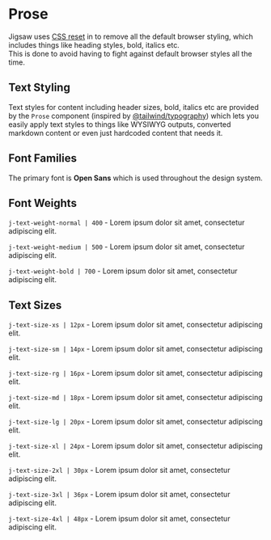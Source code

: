 

<Meta title="Foundations/Prose" />

<Documentation>

  # Prose
  Jigsaw uses [CSS reset](https://meyerweb.com/eric/tools/css/reset) in to remove all the default browser styling, which includes things
  like heading styles, bold, italics etc.<br/>
  This is done to avoid having to fight against default browser styles all the time.

  ## Text Styling
  Text styles for content including header sizes, bold, italics etc are provided by the `Prose` component (inspired by [@tailwind/typography](https://tailwindcss.com/docs/typography-plugin))
  which lets you easily apply text styles to things like WYSIWYG outputs, converted markdown content or even just hardcoded content that needs it.

  ## Font Families
  The primary font is **Open Sans** which is used throughout the design system.<br/>

  ## Font Weights
  <p className="text-normal"><code>j-text-weight-normal | 400</code> - Lorem ipsum dolor sit amet, consectetur adipiscing elit.</p>
  <p className="text-medium"><code>j-text-weight-medium | 500</code> - Lorem ipsum dolor sit amet, consectetur adipiscing elit.</p>
  <p className="text-bold"><code>j-text-weight-bold | 700</code> - Lorem ipsum dolor sit amet, consectetur adipiscing elit.</p>

  ## Text Sizes
  <p className="text-xs"><code>j-text-size-xs | 12px</code> - Lorem ipsum dolor sit amet, consectetur adipiscing elit.</p>
  <p className="text-sm"><code>j-text-size-sm | 14px</code> - Lorem ipsum dolor sit amet, consectetur adipiscing elit.</p>
  <p className="text-rg"><code>j-text-size-rg | 16px</code> - Lorem ipsum dolor sit amet, consectetur adipiscing elit.</p>
  <p className="text-md"><code>j-text-size-md | 18px</code> - Lorem ipsum dolor sit amet, consectetur adipiscing elit.</p>
  <p className="text-lg"><code>j-text-size-lg | 20px</code> - Lorem ipsum dolor sit amet, consectetur adipiscing elit.</p>
  <p className="text-xl"><code>j-text-size-xl | 24px</code> - Lorem ipsum dolor sit amet, consectetur adipiscing elit.</p>
  <p className="text-2xl"><code>j-text-size-2xl | 30px</code> - Lorem ipsum dolor sit amet, consectetur adipiscing elit.</p>
  <p className="text-3xl"><code>j-text-size-3xl | 36px</code> - Lorem ipsum dolor sit amet, consectetur adipiscing elit.</p>
  <p className="text-4xl"><code>j-text-size-4xl | 48px</code> - Lorem ipsum dolor sit amet, consectetur adipiscing elit.</p>

</Documentation>
